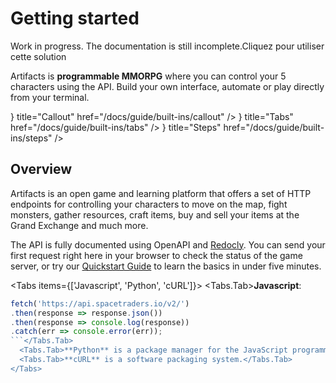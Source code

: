 # Getting started
 
 
<Callout type="warning" emoji="⚠️">
  Work in progress. The documentation is still incomplete.Cliquez pour utiliser cette solution
</Callout>

Artifacts is **programmable MMORPG** where you can control your 5 characters using the API.
Build your own interface, automate or play directly from your terminal.

 
<Cards>
  <Card icon={<WarningIcon />} title="Callout" href="/docs/guide/built-ins/callout" />
  <Card icon={<CardsIcon />} title="Tabs" href="/docs/guide/built-ins/tabs" />
  <Card icon={<OneIcon />} title="Steps" href="/docs/guide/built-ins/steps" />
</Cards>

## Overview
Artifacts is an open game and learning platform that offers a set of HTTP endpoints for controlling your characters to move on the map, fight monsters, gather resources, craft items, buy and sell your items at the Grand Exchange and much more.

The API is fully documented using OpenAPI and [Redocly](https://api.artifactsmmo.com/redoc). You can send your first request right here in your browser to check the status of the game server, or try our [Quickstart Guide](https://docs.spacetraders.io/quickstart/new-game) to learn the basics in under five minutes.

 
<Tabs items={['Javascript', 'Python', 'cURL']}>
  <Tabs.Tab>**Javascript**: 
```js copy"
fetch('https://api.spacetraders.io/v2/')
.then(response => response.json())
.then(response => console.log(response))
.catch(err => console.error(err));
```</Tabs.Tab>
  <Tabs.Tab>**Python** is a package manager for the JavaScript programming language.</Tabs.Tab>
  <Tabs.Tab>**cURL** is a software packaging system.</Tabs.Tab>
</Tabs>
